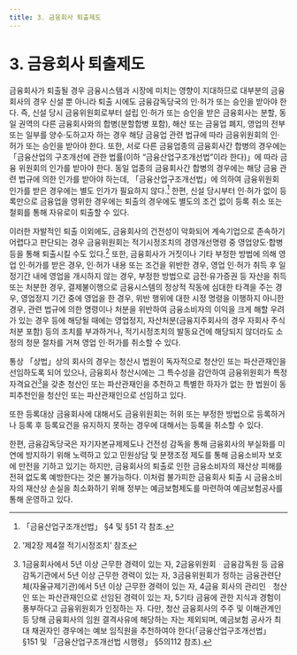 ```yaml
---
title: 3. 금융회사 퇴출제도
---
```

# 3. 금융회사 퇴출제도

금융회사가 퇴출될 경우 금융시스템과 시장에 미치는 영향이 지대하므로 대부분의 금융 회사의 경우 신설 뿐 아니라 퇴출 시에도 금융감독당국의 인·허가 또는 승인을 받아야 한다. 즉, 신설 당시 금융위원회로부터 설립 인·허가 또는 승인을 받은 금융회사는 분할, 동일 권역의 다른 금융회사와의 합병(분할합병 포함), 해산 또는 금융업 폐지, 영업의 전부 또는 일부를 양수·도하고자 하는 경우 해당 금융업 관련 법규에 따라 금융위원회의 인· 허가 또는 승인을 받아야 한다. 또한, 서로 다른 금융업종의 금융회사간 합병의 경우에는 「금융산업의 구조개선에 관한 법률(이하 “금융산업구조개선법”이라 한다)」에 따라 금융 위원회의 인가를 받아야 한다. 동일 업종의 금융회사간 합병의 경우에는 해당 금융 관련 법규에 의한 인가를 받아야 하는데, 「금융산업구조개선법」에 의하여 금융위원회 인가를 받은 경우에는 별도 인가가 필요하지 않다.[^1] 한편, 신설 당시부터 인·허가 없이 등록만으로 금융업을 영위한 경우에는 퇴출의 경우에도 별도의 조건 없이 등록 취소 또는 철회를 통해 자유로이 퇴출할 수 있다.

이러한 자발적인 퇴출 이외에도, 금융회사의 건전성이 악화되어 계속기업으로 존속하기 어렵다고 판단되는 경우 금융위원회는 적기시정조치의 경영개선명령 중 영업양도·합병 등을 통해 퇴출시킬 수도 있다.[^2] 또한, 금융회사가 거짓이나 기타 부정한 방법에 의해 영업 인·허가를 받은 경우, 인·허가 내용 또는 조건을 위반한 경우, 영업 인·허가 취득 후 일정기간 내에 영업을 개시하지 않는 경우, 부정한 방법으로 금전·유가증권 등 자산을 취득 또는 처분한 경우, 결제불이행으로 금융시스템의 정상적 작동에 심대한 타격을 주는 경우, 영업정지 기간 중에 영업을 한 경우, 위반 행위에 대한 시정 명령을 이행하지 아니한 경우, 관련 법규에 의한 명령이나 처분을 위반하여 금융소비자의 이익을 크게 해할 우려가 있는 경우 등에 해당될 때에는 영업정지, 자산처분(금융지주회사의 경우 자회사 주식 처분 포함) 등의 조치를 부과하거나, 적기시정조치의 발동요건에 해당되지 않더라도 소정의 청문 절차를 거쳐 영업 인·허가를 취소할 수 있다.

통상 「상법」상의 회사의 경우는 청산시 법원이 독자적으로 청산인 또는 파산관재인을 선임하도록 되어 있으나, 금융회사 청산시에는 그 특수성을 감안하여 금융위원회가 특정 자격요건[^3]을 갖춘 청산인 또는 파산관재인을 추천하고 특별한 하자가 없는 한 법원이 동 피추천인을 청산인 또는 파산관재인으로 선임하고 있다.

또한 등록대상 금융회사에 대해서도 금융위원회는 허위 또는 부정한 방법으로 등록하거나 등록 후 등록요건을 유지하지 못하는 경우에 대해서는 등록을 취소할 수 있다.

한편, 금융감독당국은 자기자본규제제도나 건전성 감독을 통해 금융회사의 부실화를 미연에 방지하기 위해 노력하고 있고 민원상담 및 분쟁조정 제도를 통해 금융소비자 보호에 만전을 기하고 있기는 하지만, 금융회사의 퇴출로 인한 금융소비자의 재산상 피해를 전혀 없도록 예방한다는 것은 불가능하다. 이처럼 불가피한 금융회사 퇴출 시 금융소비자의 재산상 손실을 최소화하기 위해 정부는 예금보험제도를 마련하여 예금보험공사를 통해 운영하고 있다.

[^1]: 「금융산업구조개선법」 §4 및 §51 각 참조.
[^2]: ‘제2장 제4절 적기시정조치’ 참조
[^3]: 1금융회사에서 5년 이상 근무한 경력이 있는 자, 2금융위원회ᆞ금융감독원 등 금융감독기관에서 5년 이상 근무한 경력이 있는 자, 3금융위원회가 정하는 금융관련단체(자율규제기관)에서 5년 이상 근무한 경력이 있는 자, 4금융 회사의 관리인ᆞ청산인 또는 파산관재인으로 선임된 경력이 있는 자, 5기타 금융에 관한 지식과 경험이 풍부하다고 금융위원회가 인정하는 자. 다만, 청산 금융회사의 주주 및 이해관계인 등 당해 금융회사의 임원 결격사유에 해당하는 자는 제외되며, 예금보험 공사가 최대 채권자인 경우에는 예보 임직원을 추천하여야 한다(「금융산업구조개선법」 §151 및 「금융산업구조개선법 시행령」 §5의112 참조).
